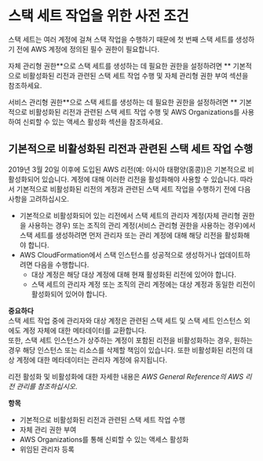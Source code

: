 # 스택 세트 작업을 위한 사전 조건

스택 세트는 여러 계정에 걸쳐 스택 작업을 수행하기 때문에 첫 번째 스택 세트를 생성하기 전에 AWS 계정에 정의된 필수 권한이 필요합니다.

자체 관리형 권한**으로 스택 세트를 생성하는 데 필요한 권한을 설정하려면 ** 기본적으로 비활성화된 리전과 관련된 스택 세트 작업 수행 및 자체 관리형 권한 부여 섹션을 참조하세요.

서비스 관리형 권한**으로 스택 세트를 생성하는 데 필요한 권한을 설정하려면 ** 기본적으로 비활성화된 리전과 관련된 스택 세트 작업 수행 및 AWS Organizations를 사용하여 신뢰할 수 있는 액세스 활성화 섹션을 참조하세요.

## 기본적으로 비활성화된 리전과 관련된 스택 세트 작업 수행

2019년 3월 20일 이후에 도입된 AWS 리전(예: 아시아 태평양(홍콩))은 기본적으로 비활성화되어 있습니다. 계정에 대해 이러한 리전을 활성화해야 사용할 수 있습니다. 따라서 기본적으로 비활성화된 리전의 계정과 관련된 스택 세트 작업을 수행하기 전에 다음 사항을 고려하십시오.

- 기본적으로 비활성화되어 있는 리전에서 스택 세트의 관리자 계정(자체 관리형 권한을 사용하는 경우) 또는 조직의 관리 계정(서비스 관리형 권한을 사용하는 경우)에서 스택 세트를 생성하려면 먼저 관리자 또는 관리 계정에 대해 해당 리전을 활성화해야 합니다.
- AWS CloudFormation에서 스택 인스턴스를 성공적으로 생성하거나 업데이트하려면 다음을 수행합니다.
  - 대상 계정은 해당 대상 계정에 대해 현재 활성화된 리전에 있어야 합니다.
  - 스택 세트의 관리자 계정 또는 조직의 관리 계정에는 대상 계정과 동일한 리전이 활성화되어 있어야 합니다.

**중요하다**  
스택 세트 작업 중에 관리자와 대상 계정은 관련된 스택 세트 및 스택 세트 인스턴스 외에도 계정 자체에 대한 메타데이터를 교환합니다.  
또한, 스택 세트 인스턴스가 상주하는 계정이 포함된 리전을 비활성화하는 경우, 원하는 경우 해당 인스턴스 또는 리소스를 삭제할 책임이 있습니다. 또한 비활성화된 리전의 대상 계정에 대한 메타데이터는 관리자 계정에 유지됩니다.

리전 활성화 및 비활성화에 대한 자세한 내용은 _AWS General Reference의 AWS 리전 관리를 참조하십시오_.

**항목**

- 기본적으로 비활성화된 리전과 관련된 스택 세트 작업 수행
- 자체 관리 권한 부여
- AWS Organizations를 통해 신뢰할 수 있는 액세스 활성화
- 위임된 관리자 등록
